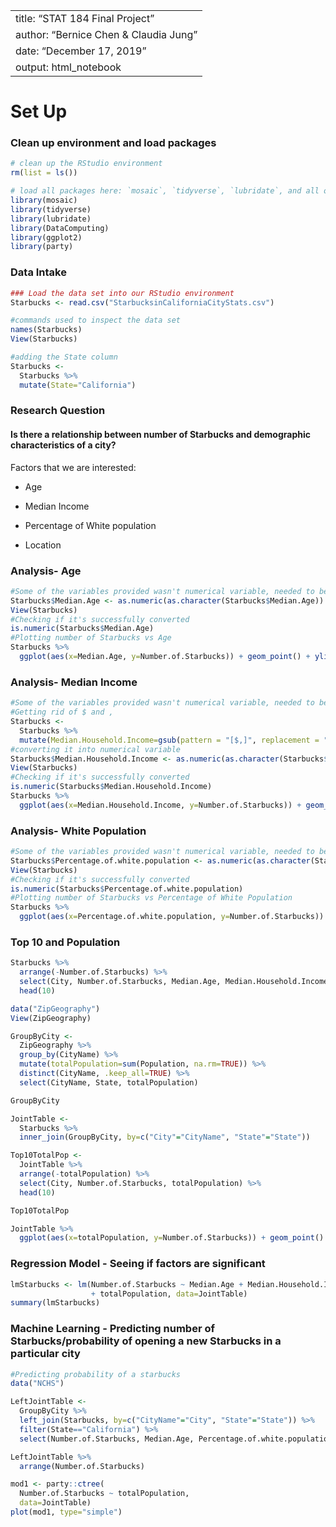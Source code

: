 
---
title: "STAT 184 Final Project"
author: "Bernice Chen & Claudia Jung"
date: "December 17, 2019"
output: html_notebook
---


# Set Up

### Clean up environment and load packages
```r
# clean up the RStudio environment 
rm(list = ls())

# load all packages here: `mosaic`, `tidyverse`, `lubridate`, and all others used
library(mosaic)
library(tidyverse)
library(lubridate)
library(DataComputing)
library(ggplot2)
library(party)
```

### Data Intake

```r
### Load the data set into our RStudio environment
Starbucks <- read.csv("StarbucksinCaliforniaCityStats.csv")

#commands used to inspect the data set
names(Starbucks)
View(Starbucks)

#adding the State column
Starbucks <-
  Starbucks %>%
  mutate(State="California")
```

### Research Question

#### Is there a relationship between number of Starbucks and demographic characteristics of a city?

Factors that we are interested:

- Age

- Median Income

- Percentage of White population

- Location

### Analysis- Age

```r
#Some of the variables provided wasn't numerical variable, needed to be converted
Starbucks$Median.Age <- as.numeric(as.character(Starbucks$Median.Age))
View(Starbucks)
#Checking if it's successfully converted
is.numeric(Starbucks$Median.Age)
#Plotting number of Starbucks vs Age
Starbucks %>%
  ggplot(aes(x=Median.Age, y=Number.of.Starbucks)) + geom_point() + ylim(0,50)
```
### Analysis- Median Income
```r
#Some of the variables provided wasn't numerical variable, needed to be converted
#Getting rid of $ and ,
Starbucks <-
  Starbucks %>%
  mutate(Median.Household.Income=gsub(pattern = "[$,]", replacement = "", Median.Household.Income))
#converting it into numerical variable
Starbucks$Median.Household.Income <- as.numeric(as.character(Starbucks$Median.Household.Income))
View(Starbucks)
#Checking if it's successfully converted
is.numeric(Starbucks$Median.Household.Income)
Starbucks %>%
  ggplot(aes(x=Median.Household.Income, y=Number.of.Starbucks)) + geom_point() + ylim(0,50)


```

### Analysis- White Population
```r
#Some of the variables provided wasn't numerical variable, needed to be converted
Starbucks$Percentage.of.white.population <- as.numeric(as.character(Starbucks$Percentage.of.white.population))
View(Starbucks)
#Checking if it's successfully converted
is.numeric(Starbucks$Percentage.of.white.population)
#Plotting number of Starbucks vs Percentage of White Population
Starbucks %>%
  ggplot(aes(x=Percentage.of.white.population, y=Number.of.Starbucks)) + geom_point() +ylim(0,50)
```

### Top 10 and Population
```r
Starbucks %>%
  arrange(-Number.of.Starbucks) %>%
  select(City, Number.of.Starbucks, Median.Age, Median.Household.Income, Percentage.of.white.population) %>%
  head(10)

data("ZipGeography")
View(ZipGeography)

GroupByCity <-
  ZipGeography %>%
  group_by(CityName) %>%
  mutate(totalPopulation=sum(Population, na.rm=TRUE)) %>%
  distinct(CityName, .keep_all=TRUE) %>%
  select(CityName, State, totalPopulation)

GroupByCity

JointTable <-
  Starbucks %>%
  inner_join(GroupByCity, by=c("City"="CityName", "State"="State"))

Top10TotalPop <-
  JointTable %>%
  arrange(-totalPopulation) %>%
  select(City, Number.of.Starbucks, totalPopulation) %>%
  head(10)

Top10TotalPop

JointTable %>%
  ggplot(aes(x=totalPopulation, y=Number.of.Starbucks)) + geom_point() + ylim(0, 50) + xlim(0, 500000)
```
### Regression Model - Seeing if factors are significant
```r
lmStarbucks <- lm(Number.of.Starbucks ~ Median.Age + Median.Household.Income + Percentage.of.white.population
                  + totalPopulation, data=JointTable)
summary(lmStarbucks)
```
### Machine Learning - Predicting number of Starbucks/probability of opening a new Starbucks in a particular city

```r
#Predicting probability of a starbucks 
data("NCHS")

LeftJointTable <-
  GroupByCity %>%
  left_join(Starbucks, by=c("CityName"="City", "State"="State")) %>%
  filter(State=="California") %>%
  select(Number.of.Starbucks, Median.Age, Percentage.of.white.population, Median.Household.Income, totalPopulation)

LeftJointTable %>%
  arrange(Number.of.Starbucks)

mod1 <- party::ctree(
  Number.of.Starbucks ~ totalPopulation,
  data=JointTable)
plot(mod1, type="simple")
```